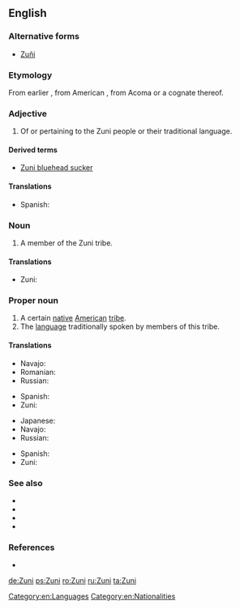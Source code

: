 {{also|zuñi|Zuñi}}
==English==
{{wikipedia}}

===Alternative forms===
* [[Zuñi]]

===Etymology===
From earlier {{m|en|Zuñi}}, from American {{etyl|es|en}}, from Acoma {{etyl|kjq|en}} {{m|kjq|sɨ̂‧ni}} or a cognate thereof.

===Adjective===
{{en-adj|-}}

# Of or pertaining to the Zuni people or their traditional language.

====Derived terms====
* [[Zuni bluehead sucker‎]]

====Translations====
{{trans-top|Of the Zuni people or their language}}
* Spanish: {{t|es|zuñi}}
{{trans-mid}}
{{trans-bottom}}

===Noun===
{{en-noun}}

# A member of the Zuni tribe.

====Translations====
{{trans-top|A member of the Zuni tribe}}
{{trans-mid}}
* Zuni: {{t|zun|shiwi}}
{{trans-bottom}}

===Proper noun===
{{en-proper noun}}

# A certain [[native]] [[American]] [[tribe]].
# The [[language]] traditionally spoken by members of this tribe.

====Translations====
{{trans-top|Native American tribe}}
* Navajo: {{t|nv|Naashtʼézhí}}
* Romanian: {{t|ro|zuni}}
* Russian: {{t|ru|зу́ни}}
{{trans-mid}}
* Spanish: {{t|es|zuñi|m}}
* Zuni: {{t|zun|A:shiwi}}
{{trans-bottom}}

{{trans-top|language}}
* Japanese: {{t|ja|ズニ語|tr=zuni-go|sc=Jpan}}
* Navajo: {{t|nv|Naashtʼézhí bizaad}}
* Russian: {{t|ru|зу́ни}}
{{trans-mid}}
* Spanish: {{t|es|zuñi|m}}
* Zuni: {{t|zun|Shiwi’ma}}
{{trans-bottom}}

===See also===
* {{langcat|zun}}
* {{pedialite|Zuni}}
* {{pedialite|Zuni language}}
* {{ethnologue|code=zun}}

===References===
* {{R:Dictionary.com|Zuni}}

[[Category:en:Languages]]
[[Category:en:Nationalities]]

[[de:Zuni]]
[[ps:Zuni]]
[[ro:Zuni]]
[[ru:Zuni]]
[[ta:Zuni]]